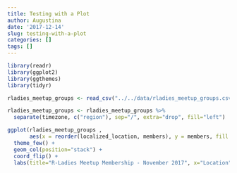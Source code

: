 ```yaml
---
title: Testing with a Plot
author: Augustina
date: '2017-12-14'
slug: testing-with-a-plot
categories: []
tags: []
---
```


```r
library(readr)
library(ggplot2)
library(ggthemes)
library(tidyr)
```

```r
rladies_meetup_groups <- read_csv("../../data/rladies_meetup_groups.csv")

rladies_meetup_groups <- rladies_meetup_groups %>%
  separate(timezone, c("region"), sep="/", extra="drop", fill="left")

ggplot(rladies_meetup_groups ,
       aes(x = reorder(localized_location, members), y = members, fill = region)) +
  theme_few() +
  geom_col(position="stack") +
  coord_flip() +
  labs(title="R-Ladies Meetup Membership - November 2017", x="Location", y="R-Ladies")

```

